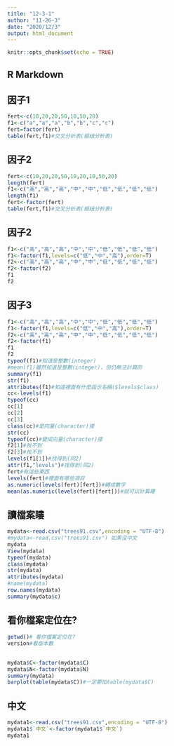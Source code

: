```yaml
---
title: "12-3-1"
author: "11-26-3"
date: "2020/12/3"
output: html_document
---
```


```r
knitr::opts_chunk$set(echo = TRUE)
```

## R Markdown
## 因子1
```r
fert<-c(10,20,20,50,10,50,20)
f1<-c("a","a","a","b","b","c","c")
fert=factor(fert)
table(fert,f1)#交叉分析表(樞紐分析表)
```

## 因子2
```r
fert<-c(10,20,20,50,10,20,10,50,20)
length(fert)
f1<-c("高","高","高","中","中","低","低","低","低")
length(f1)
fert<-factor(fert)
table(fert,f1)#交叉分析表(樞紐分析表)
```

## 因子2
```r
f1<-c("高","高","高","中","中","低","低","低","低")
f1<-factor(f1,levels=c("低","中","高"),order=T)
f2<-c("高","高","高","中","中","低","低","低","低")
f2<-factor(f2)
f1
f2
```

## 因子3
```r
f1<-c("高","高","高","中","中","低","低","低","低")
f1<-factor(f1,levels=c("低","中","高"),order=T)
f2<-c("高","高","高","中","中","低","低","低","低")
f2<-factor(f1)
f1
f2
typeof(f1)#知道是整數(integer)
#mean(f1)雖然知道是整數(integer)，但仍無法計算的
summary(f1)
str(f1)
attributes(f1)#知道裡面有什麼函示名稱($levels$class)
cc<-levels(f1)
typeof(cc)
cc[1]
cc[2]
cc[3]
class(cc)#是向量(character)搂
str(cc)
typeof(cc)#變成向量(character)搂
f2[1]#找不到
f2[3]#找不到
levels(f1[1])#找得到(同2)
attr(f1,"levels")#找得到(同2)
fert#有這些東西
levels(fert)#裡面有哪些項目
as.numeric(levels(fert)[fert])#轉成數字
mean(as.numeric(levels(fert)[fert]))#就可以計算瞜
```

## 讀檔案瞜
```r
mydata<-read.csv("trees91.csv",encoding = "UTF-8")
#mydata<-read.csv("trees91.csv") 如果沒中文
mydata
View(mydata)
typeof(mydata)
class(mydata)
str(mydata)
attributes(mydata)
#name(mydata)
row.names(mydata)
summary(mydata$c)
```

## 看你檔案定位在?
```r
getwd()# 看你檔案定位在?
version#看版本數
```

## 
```r
mydata$C<-factor(mydata$C)
mydata$N<-factor(mydata$N)
summary(mydata)
barplot(table(mydata$C))#一定要加table(mydata$C)
```

## 中文
```r
mydata1<-read.csv("trees91.csv",encoding = "UTF-8")
mydata1$`中文`<-factor(mydata1$`中文`)
mydata1
```
